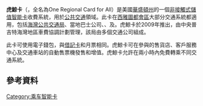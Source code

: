 {{Infobox electronic payment
|image = <!-- 檔案不存在 [[File:ORCA_card_logo.svg|250px]] ，可從英文維基百科取得 --><!-- 檔案不存在 [[File:ORCA_Card.jpg|250px]] ，可從英文維基百科取得 -->
|name = 虎鯨卡<br />ORCA
|location = {{USA}}[[華盛頓州|華盛頓州]]{{link-en|普吉特海灣地區|Puget Sound region}}
|launched = {{start date|2009|04|20}}<ref name="ORCAlaunch">King County News Center, [http://www.kingcounty.gov/transportation/kcdot/NewsCenter/NewsReleases/2009/April/nr041709_orca.aspx ORCA smart card limited rollout gets underway] {{Wayback|url=http://www.kingcounty.gov/transportation/kcdot/NewsCenter/NewsReleases/2009/April/nr041709_orca.aspx |date=20160918104415 }}</ref>
|service_1 = {{plainlist|
* [[海灣公共交通局|海灣公共交通局]]（[[海灣輕軌|海灣輕軌]]、[[海灣通勤鐵路|海灣通勤鐵路]]、{{link-en|海灣交通快線|Sound Transit Express}}）
* {{link-en|國王縣都會交通局|King County Metro}}
* {{link-en|皮爾斯交通|Pierce Transit}}
* {{link-en|社區交通|Community Transit}}
* {{link-en|基特塞普交通|Kitsap Transit}}
* {{link-en|埃弗利特交通|Everett Transit}}
* {{link-en|華盛頓州渡輪|Washington State Ferries}}
* {{link-en|國王縣水上的士|King County Water Taxi}}
* {{link-en|基特塞普快速渡輪|Kitsap Fast Ferries}}
* {{link-en|基特塞普交通|Kitsap Transit|基特塞普足渡輪}}
* {{link-en|西雅圖有軌電車|Seattle Streetcar}}
* {{link-en|西雅圖中心單軌|Seattle Center Monorail}}
}}
|sales_location_1 = {{plainlist|
* 網上
* 郵寄
* 自動售票機
* 客戶服務中心
* 售貨店
}}
|variant_1 = {{plainlist|
* 地區車費折扣許可證（RRFP）
* 虎鯨青年卡
* ORCA LIFT
}}
|currency = [[美元|美元]]
|stored_value = 電子錢包
|credit_expiry = 無
|minimum_credit = $5
|maximum_credit = $300
|automatic_recharge = 自動充值
|technology_1 = [[MIFARE|MIFARE]] DESFire [[非接觸式智能卡|非接觸式智能卡]]<ref>[http://www.cs.washington.edu/homes/ckd/pres/soctech-orca-intro-sp2007.ppt Intro to ORCA/Husky Card] {{Wayback|url=http://www.cs.washington.edu/homes/ckd/pres/soctech-orca-intro-sp2007.ppt |date=20110527082933 }} Presentation. UW SocTech, Spring 2007</ref> 
|operator = {{link-en|Vix科技|Vix Technology}}
|manager = 中央普吉特海灣地區費用協調計劃
|homepage = {{URL|http://www.orcacard.com/|orcacard.com}}
}}

'''虎鯨卡'''（{{lang-en|ORCA card}}，全名為One Regional Card for All）是美國[[華盛頓州|華盛頓州]]{{link-en|普吉特海灣地區|Puget Sound region}}的一個[[非接觸式智能卡|非接觸式]][[儲值卡|儲值]][[智能卡|智能卡]]收費系統，用於[[公共交通|公共交通]]領域。此卡在[[西雅圖都會區|西雅圖都會區]]大部分交通系統都適用，包括[[海灣公共交通局|海灣公共交通局]]、當地巴士公司、{{link-en|華盛頓州渡輪|Washington State Ferries}}、{{link-en|國王縣水上的士|King County Water Taxi}}及{{link-en|基特塞普快速渡輪|Kitsap Fast Ferries}}。虎鯨卡於2009年推出，由中央普吉特海灣地區車費協調計劃管理，該局由多個交通公司組成。

此卡可使用電子錢包，與[[借記卡|借記卡]]和月票相同。虎鯨卡可在參與的售貨店、客戶服務中心及交通車站的自動售票機發售和增值。虎鯨卡允許在兩小時內免費轉乘不同交通系統。

== 參考資料 ==
{{Reflist}}

{{美國電子票證}}
[[Category:乘车智能卡|Category:乘车智能卡]]